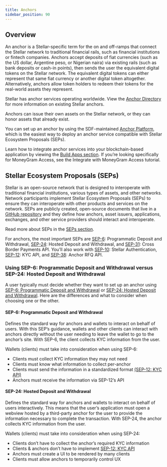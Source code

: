 ```yaml
---
title: Anchors
sidebar_position: 90
---
```


## Overview

An anchor is a Stellar-specific term for the on and off-ramps that connect the Stellar network to traditional financial rails, such as financial institutions or fintech companies. Anchors accept deposits of fiat currencies (such as the US dollar, Argentine peso, or Nigerian naira) via existing rails (such as bank deposits or cash-in points), then sends the user the equivalent digital tokens on the Stellar network. The equivalent digital tokens can either represent that same fiat currency or another digital token altogether. Alternatively, anchors allow token holders to redeem their tokens for the real-world assets they represent.

Stellar has anchor services operating worldwide. View the [Anchor Directory](https://resources.stellar.org/anchors?) for more information on existing Stellar anchors.

Anchors can issue their own assets on the Stellar network, or they can honor assets that already exist.

You can set up an anchor by using the SDF-maintained [Anchor Platform](/platforms/anchor-platform), which is the easiest way to deploy an anchor service compatible with Stellar Ecosystem Proposals (SEPs).

Learn how to integrate anchor services into your blockchain-based application by viewing the [Build Apps section](../../build/apps/overview.mdx). If you’re looking specifically for MoneyGram Access, see the Integrate with MoneyGram Access tutorial.

## Stellar Ecosystem Proposals (SEPs)

Stellar is an open-source network that is designed to interoperate with traditional financial institutions, various types of assets, and other networks. Network participants implement Stellar Ecosystem Proposals (SEPs) to ensure they can interoperate with other products and services on the network. SEPs are publicly created, open-source documents that live in a [GitHub repository](https://github.com/stellar/stellar-protocol/tree/master/ecosystem#stellar-ecosystem-proposals-seps.mdx) and they define how anchors, asset issuers, applications, exchanges, and other service providers should interact and interoperate.

Read more about SEPs in the [SEPs section](../fundamentals/stellar-ecosystem-proposals.mdx).

For anchors, the most important SEPs are [SEP-6]: Programmatic Deposit and Withdrawal, [SEP-24]: Hosted Deposit and Withdrawal, and [SEP-31]: Cross Border Payments API. You’ll also work with [SEP-10]: Stellar Authentication, [SEP-12]: KYC API, and [SEP-38]: Anchor RFQ API.

[sep-1]: https://github.com/stellar/stellar-protocol/blob/master/ecosystem/sep-0001.md
[sep-6]: https://github.com/stellar/stellar-protocol/blob/master/ecosystem/sep-0006.md
[sep-9]: https://github.com/stellar/stellar-protocol/blob/master/ecosystem/sep-0009.md
[sep-10]: https://github.com/stellar/stellar-protocol/blob/master/ecosystem/sep-0010.md
[sep-12]: https://github.com/stellar/stellar-protocol/blob/master/ecosystem/sep-0012.md
[sep-24]: https://github.com/stellar/stellar-protocol/blob/master/ecosystem/sep-0024.md
[sep-31]: https://github.com/stellar/stellar-protocol/blob/master/ecosystem/sep-0031.md
[sep-38]: https://github.com/stellar/stellar-protocol/blob/master/ecosystem/sep-0038.md

### Using SEP-6: Programmatic Deposit and Withdrawal versus SEP-24: Hosted Deposit and Withdrawal

A user typically must decide whether they want to set up an anchor using [SEP-6: Programmatic Deposit and Withdrawal](https://github.com/stellar/stellar-protocol/blob/master/ecosystem/sep-0006.md) or [SEP-24: Hosted Deposit and Withdrawal](https://github.com/stellar/stellar-protocol/blob/master/ecosystem/sep-0024.md). Here are the differences and what to consider when choosing one or the other.

#### SEP-6: Programmatic Deposit and Withdrawal

Defines the standard way for anchors and wallets to interact on behalf of users. With this SEP’s guidance, wallets and other clients can interact with anchors directly without the user needing to leave the wallet to go to the anchor’s site. With SEP-6, the client collects KYC information from the user.

Wallets (clients) must take into consideration when using SEP-6:

- Clients must collect KYC information they may not need
- Clients must know what information to collect per-anchor
- Clients must send the information in a standardized format [(SEP-12: KYC API)](https://github.com/stellar/stellar-protocol/blob/master/ecosystem/sep-0012.md)
- Anchors must receive the information via SEP-12’s API

#### SEP-24: Hosted Deposit and Withdrawal

Defines the standard way for anchors and wallets to interact on behalf of users interactively. This means that the user’s application must open a webview hosted by a third-party anchor for the user to provide the information necessary to complete the transaction. With SEP-24, the anchor collects KYC information from the user.

Wallets (clients) must take into consideration when using SEP-24:

- Clients don’t have to collect the anchor’s required KYC information
- Clients & anchors don’t have to implement [SEP-12: KYC API](https://github.com/stellar/stellar-protocol/blob/master/ecosystem/sep-0012.md)
- Anchors must create a UI to be rendered by many clients
- Clients must allow anchors to temporarily control UX
